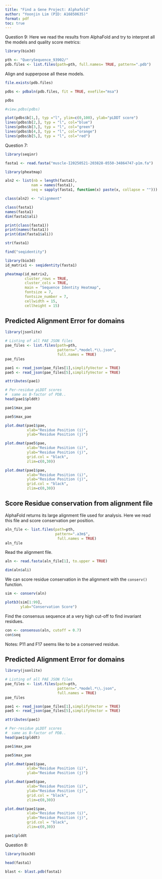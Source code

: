```yaml
---
title: "Find a Gene Project: Alphafold"
author: "Yoonjin Lim (PID: A16850635)"
format: pdf
toc: true 
---
```


Question 9: 
Here we read the results from AlphaFold and try to interpret all the models and quality score metrics:

```r
library(bio3d)

pth <- "QuerySequence_93902/"
pdb.files <- list.files(path=pth, full.names= TRUE, pattern=".pdb")
```

Align and supperpose all these models. 

```r
file.exists(pdb.files)
```

```r
pdbs <- pdbaln(pdb.files, fit = TRUE, exefile="msa")
```

```r
pdbs
```

```r
#view.pdbs(pdbs)
```

```r
plot(pdbs$b[1,], typ ="l", ylim=c(0,100), ylab="pLDDT score")
lines(pdbs$b[2,], typ = "l", col="blue")
lines(pdbs$b[3,], typ = "l", col="green")
lines(pdbs$b[4,], typ = "l", col="orange")
lines(pdbs$b[5,], typ = "l", col="red")
```

Question 7: 

```r
library(seqinr)
```

```r
fasta1 <- read.fasta("muscle-I20250521-203828-0550-34864747-p1m.fa")
```

```r
library(pheatmap)
```


```r
aln2 <- list(nb = length(fasta1),
            nam = names(fasta1),
            seq = sapply(fasta1, function(x) paste(x, collapse = "")))

class(aln2) <- "alignment"
```

```r
class(fasta1)         
names(fasta1)         
dim(fasta1$ali)  
```

```r
print(class(fasta1))
print(names(fasta1))
print(dim(fasta1$ali))
```
```r
str(fasta1)
```

```r
find("seqidentity")
```


```r
library(bio3d)
id_matrix1 <- seqidentity(fasta1)
```

```r
pheatmap(id_matrix2,
         cluster_rows = TRUE,
         cluster_cols = TRUE,
         main = "Sequence Identity Heatmap",
         fontsize = 7,
         fontsize_number = 7,
         cellwidth = 15,
         cellheight = 15) 
```


## Predicted Alignment Error for domains

```r
library(jsonlite)

# Listing of all PAE JSON files
pae_files <- list.files(path=pth,
                        pattern=".*model.*\\.json",
                        full.names = TRUE)
pae_files
```

```r
pae1 <- read_json(pae_files[1],simplifyVector = TRUE)
pae5 <- read_json(pae_files[5],simplifyVector = TRUE)

attributes(pae1)
```

```r
# Per-residue pLDDT scores 
#  same as B-factor of PDB..
head(pae1$plddt)
```

```r
pae1$max_pae
```

```r
pae5$max_pae
```

```r
plot.dmat(pae1$pae, 
          xlab="Residue Position (i)",
          ylab="Residue Position (j)")
```

```r
plot.dmat(pae5$pae, 
          xlab="Residue Position (i)",
          ylab="Residue Position (j)",
          grid.col = "black",
          zlim=c(0,30))
```

```r
plot.dmat(pae1$pae, 
          xlab="Residue Position (i)",
          ylab="Residue Position (j)",
          grid.col = "black",
          zlim=c(0,30))
```

## Score Residue conservation from alignment file

AlphaFold returns its large alignment file used for analysis. 
Here we read this file and score conservation per position. 

```r
aln_file <- list.files(path=pth,
                       pattern=".a3m$",
                        full.names = TRUE)
aln_file
```

Read the alignment file. 
```r
aln <- read.fasta(aln_file[1], to.upper = TRUE)
```

```r
dim(aln$ali)
```

We can score residue conservation in the alignment with the `conserv()` function.

```r
sim <- conserv(aln)
```

```r
plotb3(sim[1:99],
       ylab="Conservation Score")
```

Find the consensus sequence at a very high cut-off to find invariant residues.
```r
con <- consensus(aln, cutoff = 0.7)
con$seq
```
Notes: P11 and F17 seems like to be a conserved residue. 


## Predicted Alignment Error for domains 

```r
library(jsonlite)

# Listing of all PAE JSON files
pae_files <- list.files(path=pth,
                        pattern=".*model.*\\.json",
                        full.names = TRUE)
pae_files
```
```r
pae1 <- read_json(pae_files[1],simplifyVector = TRUE)
pae5 <- read_json(pae_files[5],simplifyVector = TRUE)

attributes(pae1)
```

```r
# Per-residue pLDDT scores 
#  same as B-factor of PDB..
head(pae1$plddt)
```

```r
pae1$max_pae
```

```r
pae5$max_pae
```

```r
plot.dmat(pae1$pae, 
          xlab="Residue Position (i)",
          ylab="Residue Position (j)")
```

```r
plot.dmat(pae5$pae, 
          xlab="Residue Position (i)",
          ylab="Residue Position (j)",
          grid.col = "black",
          zlim=c(0,30))
```

```r
plot.dmat(pae1$pae, 
          xlab="Residue Position (i)",
          ylab="Residue Position (j)",
          grid.col = "black",
          zlim=c(0,30))
```

```r
pae1$plddt
```


Question 8: 
```r
library(bio3d)
```

```r
head(fasta1)
```


```r
blast <- blast.pdb(fasta1)
```

